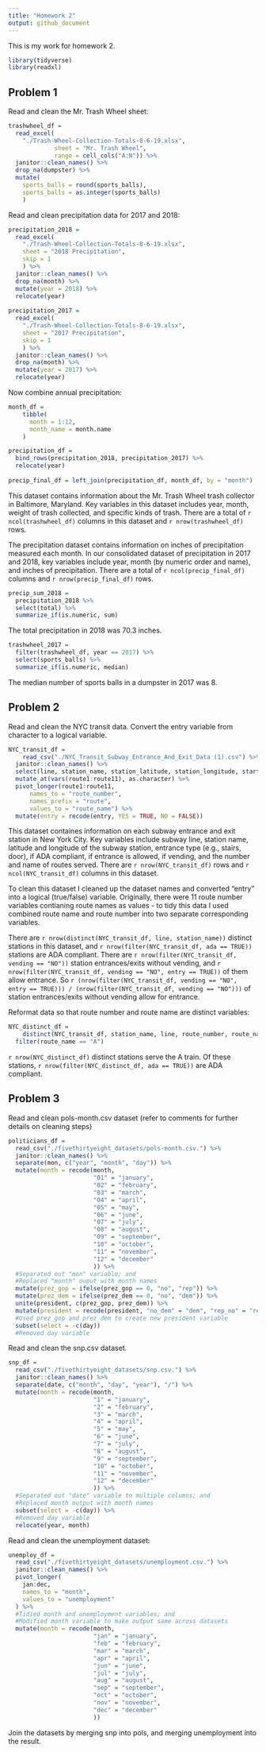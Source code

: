 ```yaml
---
title: "Homework 2"
output: github_document
---
```


This is my work for homework 2. 

```r
library(tidyverse)
library(readxl)
```

## Problem 1

Read and clean the Mr. Trash Wheel sheet:

```r
trashwheel_df = 
  read_excel(
    "./Trash-Wheel-Collection-Totals-8-6-19.xlsx",
             sheet = "Mr. Trash Wheel", 
             range = cell_cols("A:N")) %>% 
  janitor::clean_names() %>% 
  drop_na(dumpster) %>% 
  mutate(
    sports_balls = round(sports_balls), 
    sports_balls = as.integer(sports_balls)
    ) 
```

Read and clean precipitation data for 2017 and 2018:

```r
precipitation_2018 = 
  read_excel(
    "./Trash-Wheel-Collection-Totals-8-6-19.xlsx",
    sheet = "2018 Precipitation", 
    skip = 1
    ) %>% 
  janitor::clean_names() %>% 
  drop_na(month) %>% 
  mutate(year = 2018) %>% 
  relocate(year)
             
precipitation_2017 = 
  read_excel(
    "./Trash-Wheel-Collection-Totals-8-6-19.xlsx",
    sheet = "2017 Precipitation", 
    skip = 1
    ) %>% 
  janitor::clean_names() %>% 
  drop_na(month) %>% 
  mutate(year = 2017) %>% 
  relocate(year)
```

Now combine annual precipitation:

```r
month_df = 
    tibble(
      month = 1:12,
      month_name = month.name
    )

precipitation_df = 
  bind_rows(precipitation_2018, precipitation_2017) %>% 
  relocate(year)  
  
precip_final_df = left_join(precipitation_df, month_df, by = "month")
```

This dataset contains information about the Mr. Trash Wheel trash collector in Baltimore, Maryland. Key variables in this dataset includes year, month, weight of trash collected, and specific kinds of trash. There are a total of `r ncol(trashwheel_df)` columns in this dataset and `r nrow(trashwheel_df)` rows. 

The precipitation dataset contains information on inches of precipitation measured each month. In our consolidated dataset of precipitation in 2017 and 2018, key variables include year, month (by numeric order and name), and inches of precipitation. There are a total of `r ncol(precip_final_df)` columns and `r nrow(precip_final_df)` rows.

```r
precip_sum_2018 = 
  precipitation_2018 %>% 
  select(total) %>% 
  summarize_if(is.numeric, sum)
```

The total precipitation in 2018 was 70.3 inches. 

```r
trashwheel_2017 = 
  filter(trashwheel_df, year == 2017) %>% 
  select(sports_balls) %>% 
  summarize_if(is.numeric, median)
```

The median number of sports balls in a dumpster in 2017 was 8.

## Problem 2

Read and clean the NYC transit data. Convert the entry variable from character to a logical variable. 

```r
NYC_transit_df = 
    read_csv("./NYC_Transit_Subway_Entrance_And_Exit_Data (1).csv") %>% 
  janitor::clean_names() %>% 
  select(line, station_name, station_latitude, station_longitude, starts_with("route"), entry, vending, entrance_type, ada) %>% 
  mutate_at(vars(route1:route11), as.character) %>% 
  pivot_longer(route1:route11, 
      names_to = "route_number",
      names_prefix = "route",
      values_to = "route_name") %>%
  mutate(entry = recode(entry, YES = TRUE, NO = FALSE))

```

This dataset containes information on each subway entrance and exit station in New York City. Key variables include subway line, station name, latitude and longitude of the subway station, entrance type (e.g., stairs, door), if ADA compliant, if entrance is allowed, if vending, and the number and name of routes served. There are `r nrow(NYC_transit_df)` rows and `r ncol(NYC_transit_df)` columns in this dataset. 

To clean this dataset I cleaned up the dataset names and converted "entry" into a logical (true/false) variable. Originally, there were 11 route number variables contianing route names as values - to tidy this data I used combined route name and route number into two separate corresponding variables.

There are `r nrow(distinct(NYC_transit_df, line, station_name))` distinct stations in this dataset, and `r nrow(filter(NYC_transit_df, ada == TRUE))` stations are ADA compliant. There are `r nrow(filter(NYC_transit_df, vending == "NO"))` station entrances/exits without vending, and `r nrow(filter(NYC_transit_df, vending == "NO", entry == TRUE))` of them allow entrance. So `r (nrow(filter(NYC_transit_df, vending == "NO", entry == TRUE))) / (nrow(filter(NYC_transit_df, vending == "NO")))` of station entrances/exits without vending allow for entrance.


Reformat data so that route number and route name are distinct variables: 

```r
NYC_distinct_df =
    distinct(NYC_transit_df, station_name, line, route_number, route_name, ada) %>% 
  filter(route_name == "A")
```

`r nrow(NYC_distinct_df)` distinct stations serve the A train. Of these stations, `r nrow(filter(NYC_distinct_df, ada == TRUE))` are ADA compliant.

## Problem 3

Read and clean pols-month.csv dataset (refer to comments for further details on cleaning steps)

```r
politicians_df = 
  read_csv("./fivethirtyeight_datasets/pols-month.csv.") %>% 
  janitor::clean_names() %>%
  separate(mon, c("year", "month", "day")) %>%
  mutate(month = recode(month, 
                        "01" = "january", 
                        "02" = "february",
                        "03" = "march",
                        "04" = "april",
                        "05" = "may",
                        "06" = "june",
                        "07" = "july",
                        "08" = "august",
                        "09" = "september",
                        "10" = "october",
                        "11" = "november",
                        "12" = "december"
                        )) %>% 
  #Separated out "mon" variable; and
  #Replaced "month" ouput with month names
  mutate(prez_gop = ifelse(prez_gop == 0, "no", "rep")) %>%
  mutate(prez_dem = ifelse(prez_dem == 0, "no", "dem")) %>%
  unite(president, c(prez_gop, prez_dem)) %>% 
  mutate(president = recode(president, "no_dem" = "dem", "rep_no" = "rep")) %>% 
  #Used prez_gop and prez_dem to create new president variable
  subset(select = -c(day))
  #Removed day variable

```

Read and clean the snp.csv dataset. 

```r
snp_df = 
  read_csv("./fivethirtyeight_datasets/snp.csv.") %>%
  janitor::clean_names() %>% 
  separate(date, c("month", "day", "year"), "/") %>%
  mutate(month = recode(month, 
                        "1" = "january", 
                        "2" = "february",
                        "3" = "march",
                        "4" = "april",
                        "5" = "may",
                        "6" = "june",
                        "7" = "july",
                        "8" = "august",
                        "9" = "september",
                        "10" = "october",
                        "11" = "november",
                        "12" = "december"
                        )) %>% 
  #Separated out "date" variable to multiple columns; and
  #Replaced month output with month names
  subset(select = -c(day)) %>% 
  #Removed day variable
  relocate(year, month)
```

Read and clean the unemployment dataset:

```r
unemploy_df = 
  read_csv("./fivethirtyeight_datasets/unemployment.csv.") %>% 
  janitor::clean_names() %>% 
  pivot_longer(
    jan:dec, 
    names_to = "month", 
    values_to = "unemployment"
  ) %>% 
  #Tidied month and unemployment variables; and
  #Modified month variable to make output same across datasets
  mutate(month = recode(month, 
                        "jan" = "january", 
                        "feb" = "february",
                        "mar" = "march",
                        "apr" = "april",
                        "jun" = "june",
                        "jul" = "july",
                        "aug" = "august",
                        "sep" = "september",
                        "oct" = "october",
                        "nov" = "november",
                        "dec" = "december"
                        ))
```

Join the datasets by merging snp into pols, and merging unemployment into the result.

```r

```

